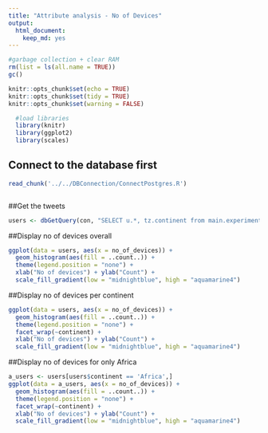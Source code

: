 ```yaml
---
title: "Attribute analysis - No of Devices"
output: 
  html_document: 
    keep_md: yes
---
```


```r
#garbage collection + clear RAM
rm(list = ls(all.name = TRUE))
gc()
```

```r
knitr::opts_chunk$set(echo = TRUE)
knitr::opts_chunk$set(tidy = TRUE)
knitr::opts_chunk$set(warning = FALSE)
```

```r
  #load libraries
  library(knitr)
  library(ggplot2)
  library(scales)

```

## Connect to the database first
```r
read_chunk('../../DBConnection/ConnectPostgres.R')
```

```r
```

##Get the tweets
```r
users <- dbGetQuery(con, "SELECT u.*, tz.continent from main.experiment_user u left join main.timezone_r tz on tz.timezone = u.timezone")
```

##Display no of devices overall
```r
ggplot(data = users, aes(x = no_of_devices)) +
  geom_histogram(aes(fill = ..count..)) +
  theme(legend.position = "none") +
  xlab("No of devices") + ylab("Count") + 
  scale_fill_gradient(low = "midnightblue", high = "aquamarine4")
```

##Display no of devices per continent
```r
ggplot(data = users, aes(x = no_of_devices)) +
  geom_histogram(aes(fill = ..count..)) +
  theme(legend.position = "none") +
  facet_wrap(~continent) +
  xlab("No of devices") + ylab("Count") + 
  scale_fill_gradient(low = "midnightblue", high = "aquamarine4")
```
##Display no of devices for only Africa
```r
a_users <- users[users$continent == 'Africa',]
ggplot(data = a_users, aes(x = no_of_devices)) +
  geom_histogram(aes(fill = ..count..)) +
  theme(legend.position = "none") +
  facet_wrap(~continent) +
  xlab("No of devices") + ylab("Count") + 
  scale_fill_gradient(low = "midnightblue", high = "aquamarine4")
```

```r
```